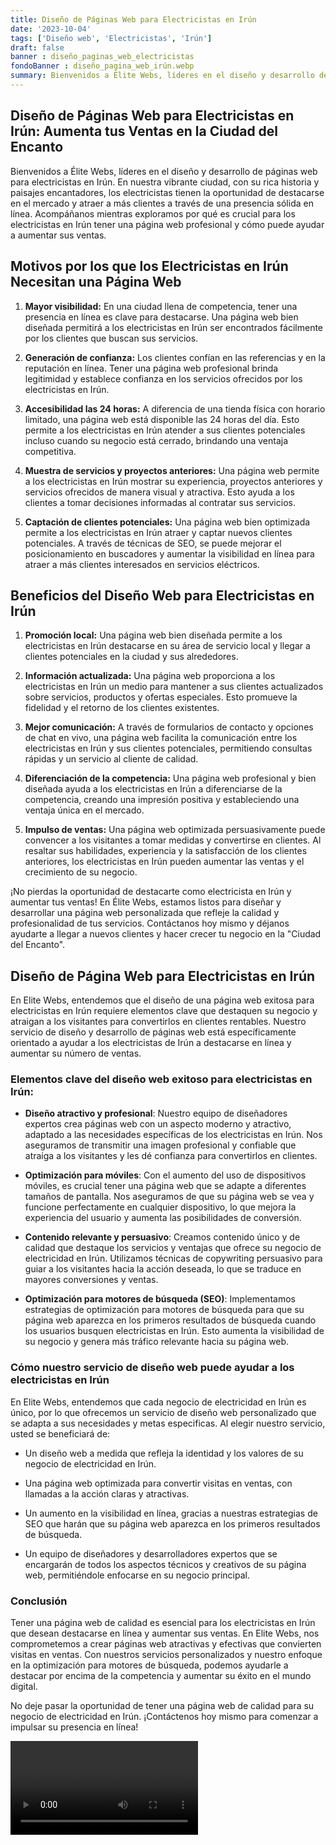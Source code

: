 ```yaml
---
title: Diseño de Páginas Web para Electricistas en Irún
date: '2023-10-04'
tags: ['Diseño web', 'Electricistas', 'Irún']
draft: false
banner : diseño_paginas_web_electricistas
fondoBanner : diseño_pagina_web_irún.webp
summary: Bienvenidos a Élite Webs, líderes en el diseño y desarrollo de páginas web para electricistas en Irún. En nuestra vibrante ciudad, con su rica historia y paisajes encantadores, los electricistas tienen la oportunidad de destacarse en el mercado y atraer a más clientes a través de una presencia sólida en línea. Acompáñanos mientras exploramos por qué es crucial para los electricistas en Irún tener una página web profesional y cómo puede ayudar a aumentar sus ventas.
---
```


## Diseño de Páginas Web para Electricistas en Irún: Aumenta tus Ventas en la Ciudad del Encanto

Bienvenidos a Élite Webs, líderes en el diseño y desarrollo de páginas web para electricistas en Irún. En nuestra vibrante ciudad, con su rica historia y paisajes encantadores, los electricistas tienen la oportunidad de destacarse en el mercado y atraer a más clientes a través de una presencia sólida en línea. Acompáñanos mientras exploramos por qué es crucial para los electricistas en Irún tener una página web profesional y cómo puede ayudar a aumentar sus ventas.

## Motivos por los que los Electricistas en Irún Necesitan una Página Web

1. **Mayor visibilidad:** En una ciudad llena de competencia, tener una presencia en línea es clave para destacarse. Una página web bien diseñada permitirá a los electricistas en Irún ser encontrados fácilmente por los clientes que buscan sus servicios.

2. **Generación de confianza:** Los clientes confían en las referencias y en la reputación en línea. Tener una página web profesional brinda legitimidad y establece confianza en los servicios ofrecidos por los electricistas en Irún.

3. **Accesibilidad las 24 horas:** A diferencia de una tienda física con horario limitado, una página web está disponible las 24 horas del día. Esto permite a los electricistas en Irún atender a sus clientes potenciales incluso cuando su negocio está cerrado, brindando una ventaja competitiva.

4. **Muestra de servicios y proyectos anteriores:** Una página web permite a los electricistas en Irún mostrar su experiencia, proyectos anteriores y servicios ofrecidos de manera visual y atractiva. Esto ayuda a los clientes a tomar decisiones informadas al contratar sus servicios.

5. **Captación de clientes potenciales:** Una página web bien optimizada permite a los electricistas en Irún atraer y captar nuevos clientes potenciales. A través de técnicas de SEO, se puede mejorar el posicionamiento en buscadores y aumentar la visibilidad en línea para atraer a más clientes interesados en servicios eléctricos.

## Beneficios del Diseño Web para Electricistas en Irún

1. **Promoción local:** Una página web bien diseñada permite a los electricistas en Irún destacarse en su área de servicio local y llegar a clientes potenciales en la ciudad y sus alrededores.

2. **Información actualizada:** Una página web proporciona a los electricistas en Irún un medio para mantener a sus clientes actualizados sobre servicios, productos y ofertas especiales. Esto promueve la fidelidad y el retorno de los clientes existentes.

3. **Mejor comunicación:** A través de formularios de contacto y opciones de chat en vivo, una página web facilita la comunicación entre los electricistas en Irún y sus clientes potenciales, permitiendo consultas rápidas y un servicio al cliente de calidad.

4. **Diferenciación de la competencia:** Una página web profesional y bien diseñada ayuda a los electricistas en Irún a diferenciarse de la competencia, creando una impresión positiva y estableciendo una ventaja única en el mercado.

5. **Impulso de ventas:** Una página web optimizada persuasivamente puede convencer a los visitantes a tomar medidas y convertirse en clientes. Al resaltar sus habilidades, experiencia y la satisfacción de los clientes anteriores, los electricistas en Irún pueden aumentar las ventas y el crecimiento de su negocio.

¡No pierdas la oportunidad de destacarte como electricista en Irún y aumentar tus ventas! En Élite Webs, estamos listos para diseñar y desarrollar una página web personalizada que refleje la calidad y profesionalidad de tus servicios. Contáctanos hoy mismo y déjanos ayudarte a llegar a nuevos clientes y hacer crecer tu negocio en la "Ciudad del Encanto".

<GifSeo />

<Cta />

## Diseño de Página Web para Electricistas en Irún

En Elite Webs, entendemos que el diseño de una página web exitosa para electricistas en Irún requiere elementos clave que destaquen su negocio y atraigan a los visitantes para convertirlos en clientes rentables. Nuestro servicio de diseño y desarrollo de páginas web está específicamente orientado a ayudar a los electricistas de Irún a destacarse en línea y aumentar su número de ventas.

### Elementos clave del diseño web exitoso para electricistas en Irún:

- **Diseño atractivo y profesional**: Nuestro equipo de diseñadores expertos crea páginas web con un aspecto moderno y atractivo, adaptado a las necesidades específicas de los electricistas en Irún. Nos aseguramos de transmitir una imagen profesional y confiable que atraiga a los visitantes y les dé confianza para convertirlos en clientes.

- **Optimización para móviles**: Con el aumento del uso de dispositivos móviles, es crucial tener una página web que se adapte a diferentes tamaños de pantalla. Nos aseguramos de que su página web se vea y funcione perfectamente en cualquier dispositivo, lo que mejora la experiencia del usuario y aumenta las posibilidades de conversión.

- **Contenido relevante y persuasivo**: Creamos contenido único y de calidad que destaque los servicios y ventajas que ofrece su negocio de electricidad en Irún. Utilizamos técnicas de copywriting persuasivo para guiar a los visitantes hacia la acción deseada, lo que se traduce en mayores conversiones y ventas.

- **Optimización para motores de búsqueda (SEO)**: Implementamos estrategias de optimización para motores de búsqueda para que su página web aparezca en los primeros resultados de búsqueda cuando los usuarios busquen electricistas en Irún. Esto aumenta la visibilidad de su negocio y genera más tráfico relevante hacia su página web.

### Cómo nuestro servicio de diseño web puede ayudar a los electricistas en Irún

En Elite Webs, entendemos que cada negocio de electricidad en Irún es único, por lo que ofrecemos un servicio de diseño web personalizado que se adapta a sus necesidades y metas especificas. Al elegir nuestro servicio, usted se beneficiará de:

- Un diseño web a medida que refleja la identidad y los valores de su negocio de electricidad en Irún.

- Una página web optimizada para convertir visitas en ventas, con llamadas a la acción claras y atractivas.

- Un aumento en la visibilidad en línea, gracias a nuestras estrategias de SEO que harán que su página web aparezca en los primeros resultados de búsqueda.

- Un equipo de diseñadores y desarrolladores expertos que se encargarán de todos los aspectos técnicos y creativos de su página web, permitiéndole enfocarse en su negocio principal.

### Conclusión

Tener una página web de calidad es esencial para los electricistas en Irún que desean destacarse en línea y aumentar sus ventas. En Elite Webs, nos comprometemos a crear páginas web atractivas y efectivas que convierten visitas en ventas. Con nuestros servicios personalizados y nuestro enfoque en la optimización para motores de búsqueda, podemos ayudarle a destacar por encima de la competencia y aumentar su éxito en el mundo digital.

No deje pasar la oportunidad de tener una página web de calidad para su negocio de electricidad en Irún. ¡Contáctenos hoy mismo para comenzar a impulsar su presencia en línea!

<Video />

<CtaBot job='Electricistas' city='Irún'/>

<Gmaps query='Irún+españa+maps' />